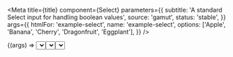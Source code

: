 

<Meta
  title={title}
  component={Select}
  parameters={{
    subtitle: 'A standard Select input for handling boolean values',
    source: 'gamut',
    status: 'stable',
  }}
  args={{
    htmlFor: 'example-select',
    name: 'example-select',
    options: ['Apple', 'Banana', 'Cherry', 'Dragonfruit', 'Eggplant'],
  }}
/>

<Canvas>
  <Story name="Select">{(args) => <Select {...args} />}</Story>
</Canvas>

<PropsTable story="Select" />

## Select States

<Canvas>
  <Story name="Disabled" args={{ disabled: true }}>
    {(args) => <Select {...args} />}
  </Story>
  <Story name="Error" args={{ error: true }}>
    {(args) => <Select {...args} />}
  </Story>
</Canvas>
